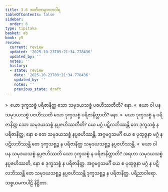 ```yaml
---
title: 3.6 အတီတာနာဂတဝါရ
tableOfContents: false
sidebar:
  order: 6
type: tipitaka
basket: ab
book: y5
review:
  current: review
  updated: '2025-10-23T09:21:34.778436'
  updated_by: ''
  notes: ''
  history:
  - state: review
    date: '2025-10-23T09:21:34.778436'
    updated_by: ''
    notes: ''
    previous_state: draft
---
```



<ReviewStatus review={frontmatter.review} showDetails={true} />

<HypothesisAnnotation frontmatter={frontmatter} />

<DynamicBreadcrumb />

<Division number="170" book="y5" e="ch" v="33" p="265">

<Paragraph number="817" book="y5">
»  ယော ဒုက္ခသစ္စံ ပရိဇာနိတ္ထ သော သမုဒယသစ္စံ ပဇဟိဿတီတိ? နော.
</Paragraph>

<Paragraph number="818" book="y5">
«  ယော ဝါ ပန သမုဒယသစ္စံ ပဇဟိဿတိ သော ဒုက္ခသစ္စံ ပရိဇာနိတ္ထာတိ? နော.
</Paragraph>

<Paragraph number="819" book="y5">
»  ယော ဒုက္ခသစ္စံ န ပရိဇာနိတ္ထ သော သမုဒယသစ္စံ နပ္ပဇဟိဿတီတိ?
</Paragraph>

<Paragraph number="820" book="y5">
ယေ မဂ္ဂံ ပဋိလဘိဿန္တိ တေ ဒုက္ခသစ္စံ န ပရိဇာနိတ္ထ, နော စ တေ သမုဒယသစ္စံ နပ္ပဇဟိဿန္တိ. အဂ္ဂမဂ္ဂသမင်္ဂီ ယေ စ ပုထုဇ္ဇနာ မဂ္ဂံ န ပဋိလဘိဿန္တိ တေ ဒုက္ခသစ္စဉ္စ န ပရိဇာနိတ္ထ သမုဒယသစ္စဉ္စ နပ္ပဇဟိဿန္တိ.
</Paragraph>

<Paragraph number="821" book="y5">
«  ယော ဝါ ပန သမုဒယသစ္စံ နပ္ပဇဟိဿတိ သော ဒုက္ခသစ္စံ န ပရိဇာနိတ္ထာတိ?
</Paragraph>

<Paragraph number="822" book="y5">
အရဟာ သမုဒယသစ္စံ နပ္ပဇဟိဿတိ, နော စ ဒုက္ခသစ္စံ န ပရိဇာနိတ္ထ. အဂ္ဂမဂ္ဂသမင်္ဂီ ယေ စ ပုထုဇ္ဇနာ မဂ္ဂံ န ပဋိလဘိဿန္တိ တေ သမုဒယသစ္စဉ္စ နပ္ပဇဟိဿန္တိ ဒုက္ခသစ္စဉ္စ န ပရိဇာနိတ္ထ.

</Paragraph>
</Division>

<Paragraph number="823" type="center" book="y5">
ပရိညာဝါရော.



</Paragraph>

<Paragraph number="824" type="center" book="y5">
သစ္စယမကပါဠိ နိဋ္ဌိတာ.
</Paragraph>